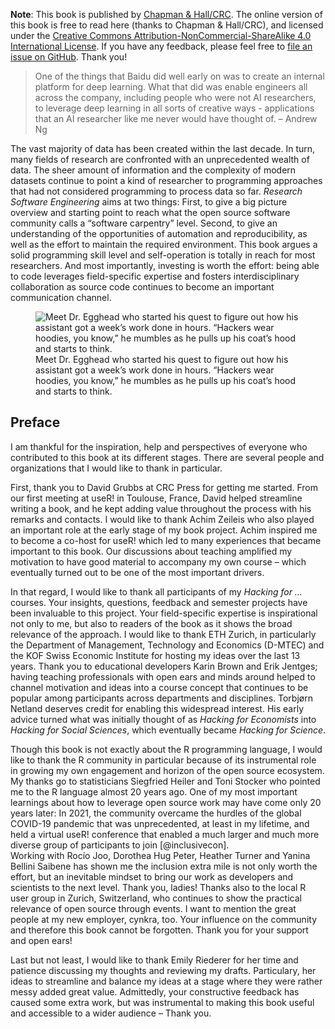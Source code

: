 **Note**: This book is published by [Chapman & Hall/CRC](https://www.routledge.com/). The online version of this book is free to read here (thanks to Chapman & Hall/CRC), and licensed under the [Creative Commons Attribution-NonCommercial-ShareAlike 4.0 International License](http://creativecommons.org/licenses/by-nc-sa/4.0/). If you have any feedback, please feel free to [file an issue on GitHub](https://github.com/rse-book/rse-book.github.io/issues). Thank you!


<!--
put to the above chunk
<p style="text-align: center;"><a href="https://www.routledge.com/p/book/9780367563837"><img src="images/cover.png" alt="The R Markdown cookbook cover" /></a></p>

-->


<!--
to deploy this gh-pages ready, run this and push to master:
bookdown::render_book('index.Rmd', 'bookdown::gitbook',output_dir = "docs")

# https://code.highcharts.com/mapdata/
# jds talk: https://www.rstudio.com/resources/rstudioconf-2019/putting-empathy-in-action-building-a-community-of-practice-for-analytics-in-a-global-corporation/

-->

<!--
>"One of the things that Baidu did well early on was to create an internal platform for deep learning. What that did was enable engineers all across the company, including people who were not AI researchers, to leverage deep learning in all sorts of creative ways - applications that an AI researcher like me never would have thought of" -- Andrew Ng

-->


>One of the things that Baidu did well early on was to create an internal platform for deep learning. What that did was enable engineers all across the company, including people who were not AI researchers, to leverage deep learning in all sorts of creative ways - applications that an AI researcher like me never would have thought of. -- Andrew Ng


The vast majority of data has been created within the last decade. In turn, many fields of research are confronted with an unprecedented wealth of data. The sheer amount of information and the complexity of modern datasets continue to point a kind of researcher to programming approaches that had not considered programming to process data so far. *Research Software Engineering* aims at two things: First, to give a big picture overview and starting point to reach what the open source software community calls a "software carpentry" level. Second, to give an understanding of the opportunities of automation and reproducibility, as well as the effort to maintain the required environment. This book argues a solid programming skill level and self-operation is totally in reach for most researchers. And most importantly, investing is worth the effort: being able to code leverages field-specific expertise and fosters interdisciplinary collaboration as source code continues to become an important communication channel. 

<div align="center">
![Meet Dr. Egghead who started his quest to figure out how his assistant got a week's work done in hours. "Hackers wear hoodies, you know," he mumbles as he pulls up his coat's hood and starts to think.](images/meet_egghead.jpg)
</div>


## Preface

I am thankful for the inspiration, help and perspectives of everyone who contributed to this book at its different stages. There are several people and organizations that I would like to thank in particular. 

First, thank you to David Grubbs at CRC Press for getting me started. 
From our first meeting at useR! in Toulouse, France, David helped streamline writing a book, and he kept adding value throughout the process with his remarks and contacts. 
I would like to thank Achim Zeileis who also played an important role at the early stage of my book project. Achim inspired me to become a co-host for useR! which led to many experiences that became important to this book. Our discussions about teaching amplified my motivation to have good material to accompany my own course -- which eventually turned out to be one of the most important drivers. 

In that regard, I would like to thank all participants of my *Hacking for ...* courses.
Your insights, questions, feedback and semester projects have been invaluable to this project. 
Your field-specific expertise is inspirational not only to me, but also to readers of the book as it shows the broad relevance of the approach. 
I would like to thank ETH Zurich, in particularly the Department of Management, Technology and Economics (D-MTEC) and the KOF Swiss Economic Institute for hosting my ideas over the last 13 years. 
Thank you to educational developers Karin Brown and Erik Jentges; having teaching professionals with open ears and minds around helped to channel motivation and ideas into a course concept that continues to be popular among participants across departments and disciplines. 
Torbjørn Netland deserves credit for enabling this widespread interest.
His early advice turned what was initially thought of as *Hacking for Economists* into *Hacking for Social Sciences*, which eventually became *Hacking for Science*. 

Though this book is not exactly about the R programming language, I would like to thank the R community in particular because of its instrumental role in growing my own engagement and horizon of the open source ecosystem.
My thanks go to statisticians Siegfried Heiler and Toni Stocker who pointed me to the R language almost 20 years ago. 
One of my most important learnings about how to leverage open source work may have come only 20 years
later: In 2021, the community overcame the hurdles of the global COVID-19 pandemic that was unprecedented, at least in my lifetime, and held a virtual useR! conference that enabled a much larger and much more diverse group of participants to join [@inclusivecon].  
Working with Rocío Joo, Dorothea Hug Peter, Heather Turner and Yanina Bellini Saibene has shown me the inclusion extra mile is not only worth the effort, but an inevitable mindset to bring our work as developers and scientists to the next level. Thank you, ladies!
Thanks also to the local R user group in Zurich, Switzerland, who continues to show the practical relevance of open source through events. 
I want to mention the great people at my new employer, cynkra, too.
Your influence on the community and therefore this book cannot be forgotten.
Thank you for your support and open ears!

Last but not least, I would like to thank Emily Riederer for her time and patience discussing my thoughts and reviewing my drafts. 
Particulary, her ideas to streamline and balance my ideas at a stage where they were rather messy added great value. 
Admittedly, your constructive feedback has caused some extra work, but was instrumental to making this book useful and accessible to a wider audience – Thank you. 

